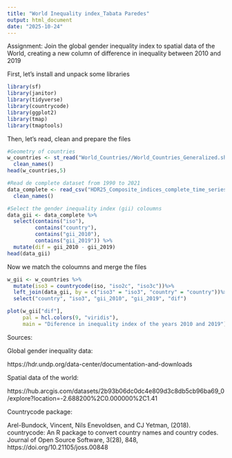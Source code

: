 ```yaml
---
title: "World Inequality index_Tabata Paredes"
output: html_document
date: "2025-10-24"
---
```


Assignment: Join the global gender inequality index to spatial data of the World, creating a new column of difference in inequality between 2010 and 2019

First, let's install and unpack some libraries

```r
library(sf)
library(janitor)
library(tidyverse)
library(countrycode)
library(ggplot2)
library(tmap)
library(tmaptools)
```

Then, let's read, clean and prepare the files

```r
#Geometry of countries
w_countries <- st_read("World_Countries//World_Countries_Generalized.shp") %>%
  clean_names()
head(w_countries,5)

#Read de complete dataset from 1990 to 2021
data_complete <- read_csv("HDR25_Composite_indices_complete_time_series.csv", na = "NA") %>%
  clean_names()

#Select the gender inequality index (gii) coloumns
data_gii <- data_complete %>%
  select(contains("iso"),
         contains("country"),
         contains("gii_2010"), 
         contains("gii_2019")) %>%
  mutate(dif = gii_2010 - gii_2019)
head(data_gii)
```

Now we match the coloumns and merge the files

```r
w_gii <- w_countries %>%
  mutate(iso3 = countrycode(iso, "iso2c", "iso3c"))%>%
  left_join(data_gii, by = c("iso3" = "iso3", "country" = "country"))%>%
  select("country", "iso3", "gii_2010", "gii_2019", "dif")

plot(w_gii["dif"], 
     pal = hcl.colors(9, "viridis"),
     main = "Diference in inequality index of the years 2010 and 2019")
```


Sources:


Global gender inequality data:

https://hdr.undp.org/data-center/documentation-and-downloads


Spatial data of the world:

https://hub.arcgis.com/datasets/2b93b06dc0dc4e809d3c8db5cb96ba69_0/explore?location=-2.688200%2C0.000000%2C1.41


Countrycode package:

Arel-Bundock, Vincent, Nils Enevoldsen, and CJ Yetman, (2018). countrycode: An R package to convert country names and country codes. Journal of Open Source Software, 3(28), 848, https://doi.org/10.21105/joss.00848
